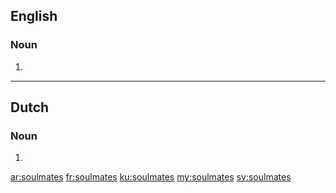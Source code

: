 ==English==

===Noun===
{{head|en|plural}}

# {{plural of|soulmate|lang=en}}

----

==Dutch==

===Noun===
{{head|nl|noun plural form}}

# {{nl-noun form of|pl|soulmate}}

[[ar:soulmates]]
[[fr:soulmates]]
[[ku:soulmates]]
[[my:soulmates]]
[[sv:soulmates]]
